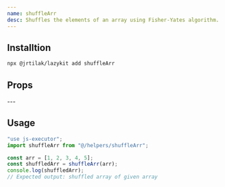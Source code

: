```yaml
---
name: shuffleArr
desc: Shuffles the elements of an array using Fisher-Yates algorithm.
---
```



<CodePreview methodName="shuffleArr"/>

## Installtion

```bash
npx @jrtilak/lazykit add shuffleArr
```

## Props
<PropsTable methodName="shuffleArr"/>
---

## Usage
```javascript
"use js-executor";
import shuffleArr from "@/helpers/shuffleArr";

const arr = [1, 2, 3, 4, 5];
const shuffledArr = shuffleArr(arr);
console.log(shuffledArr);
// Expected output: shuffled array of given array
```